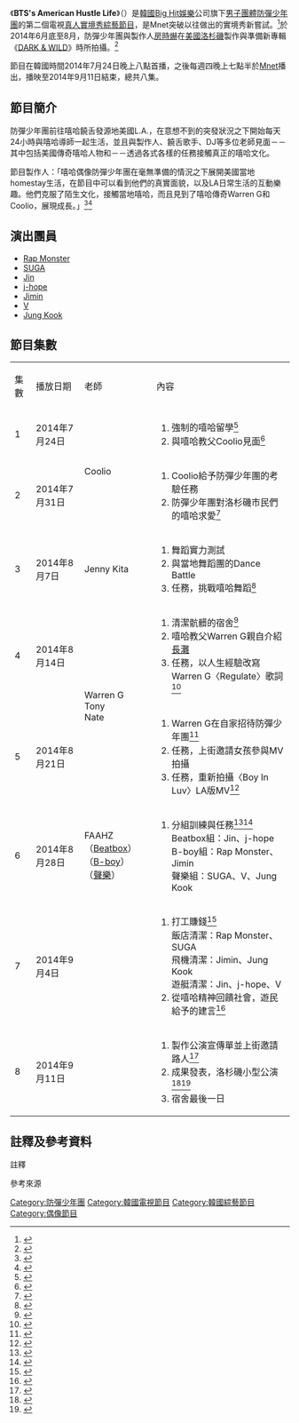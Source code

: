 {{Infobox television
| show_name            = American Hustle Life
| original_name        = {{lang|kor|방탄소년단의 아메리칸 허슬 라이프}}
| image                = [[File:BTS's_American_Hustle_Life_Logo.jpg|280px]]
| caption              = 
| show_name_2          =
| genre                = [[綜藝節目|綜藝節目]]、[[真人實境秀|真人實境秀]]
| format               = 
| creator              = [[Mnet|Mnet]]
| developer            =
| writer               =
| director             = 
| creative_director    =
| presenter            = [[防彈少年團|防彈少年團]]
| voices               =
| narrated             =
| usic_composer =
| opentheme            =
| endtheme             =
| composer             =
| country              = {{KOR}}
| language             = [[韓語|韓語]]、[[英語|英語]]
| num_seasons          = 
| num_episodes         = 8集
| list_episodes        =
| executive_producer   = 
| producer             =
| editor               =
| location             = {{USA}}[[洛杉磯|洛杉磯]]<br/>{{KOR}}[[首爾|首爾]]
| cinematography       = 
| camera               = 多機位拍攝
| runtime              = 60分鐘{{NoteTag|第一集因為前一個節目是Mnet十週年特別節目，所以只播出三十分鐘。}}
| company              = Mnet
| distributor          = 
| channel              = {{韓國}} Mnet
| picture_format       = [[1080i|1080i]] ([[HDTV|HDTV]])
| audio_format         = [[立體聲|立體聲]]
| first_aired          = {{start date|2014|7|24}}
| last_aired           = {{end date|2014|9|11}}
| status               = 
| preceded_by          = 
| followed_by          = 
| related              = 
| website              = http://www.mnet.com/tv/program/1213
| website_title        = 아메리칸 허슬 라이프
| production_website   =
| 台灣名稱 = （KMTV韓國娛樂台）防彈少年團 美國行
}}

《'''BTS's American Hustle Life'''》（{{lang-ko|'''방탄소년단의 아메리칸 허슬 라이프'''}}）是[[韓國|韓國]][[Big_Hit娛樂|Big Hit娛樂]]公司旗下[[男子團體|男子團體]][[防彈少年團|防彈少年團]]的第二個電視[[真人實境秀|真人實境秀]][[綜藝節目|綜藝節目]]，是Mnet突破以往做出的實境秀新嘗試。<ref name=osen1>{{cite web | title=방탄소년단, 엠넷 '아메리칸 허슬 라이프' 확정…24일 첫방 | work=OSEN | date=2014-07-15 | url=http://entertain.naver.com/read?oid=109&aid=0002829622 | language=ko | accessdate=2017-05-01 | archive-date=2018-10-15 | archive-url=https://web.archive.org/web/20181015042014/https://entertain.naver.com/read?oid=109&aid=0002829622 | dead-url=no }}</ref>於2014年6月底至8月，防彈少年團與製作人[[房時爀|房時爀]]在[[美國|美國]][[洛杉磯|洛杉磯]]製作與準備新專輯《[[DARK_&_WILD|DARK & WILD]]》時所拍攝。<ref>{{cite web | title=[단독]방탄소년단, 이름 건 리얼리티 출격..美서 컴백 병행 | work=starnews | date=2014-07-11 | url=http://entertain.naver.com/read?oid=108&aid=0002318254 | language=ko | accessdate=2017-05-01 | archive-date=2018-10-15 | archive-url=https://web.archive.org/web/20181015042115/https://entertain.naver.com/read?oid=108&aid=0002318254 | dead-url=no }}</ref>

節目在韓國時間2014年7月24日晚上八點首播{{r|tenasia1}}，之後每週四晚上七點半於[[Mnet|Mnet]]播出，播映至2014年9月11日結束，總共八集。

== 節目簡介 ==

防彈少年團前往嘻哈饒舌發源地美國L.A.，在意想不到的突發狀況之下開始每天24小時與嘻哈導師一起生活，並且與製作人、饒舌歌手、DJ等多位老師見面－－其中包括美國傳奇嘻哈人物{{link-en|Warren G}}和{{link-en|Coolio}}－－透過各式各樣的任務接觸真正的嘻哈文化。

節目製作人：「嘻哈偶像防彈少年團在毫無準備的情況之下展開美國當地homestay生活，在節目中可以看到他們的真實面貌，以及LA日常生活的互動樂趣。他們克服了陌生文化，接觸當地嘻哈，而且見到了嘻哈傳奇Warren G和Coolio，展現成長。」<ref>{{cite web | title=방탄소년단, '허슬 라이프'로 美 힙합씬과 '동고동락' | work=heraldpop | date=2014-07-15 | url=http://entertain.naver.com/read?oid=112&aid=0002603453 | language=ko | accessdate=2017-05-01 | archive-date=2019-02-15 | archive-url=https://web.archive.org/web/20190215153135/https://entertain.naver.com/read?oid=112&aid=0002603453 | dead-url=no }}</ref><ref name=tenasia1>{{cite web | title=방탄소년단 리얼 힙합 체험기 '아메리칸 허슬 라이프', 드디어 방송! | work=tenasia | date=2014-07-24 | url=http://entertain.naver.com/read?oid=312&aid=0000039014 | language=ko | accessdate=2017-05-01 | archive-date=2019-02-15 | archive-url=https://web.archive.org/web/20190215153134/http://entertain.naver.com/read?oid=312&aid=0000039014 | dead-url=no }}</ref>

== 演出團員 ==
* [[金南俊|Rap Monster]]
* [[閔玧其|SUGA]]
* [[金碩珍|Jin]]
* [[鄭號錫|j-hope]]
* [[朴智旻|Jimin]]
* [[金泰亨_(1995年)|V]]
* [[田柾國|Jung Kook]]

== 節目集數 ==
{| class="wikitable"
|-style="background:silver; font-weight:bold; text-align:center;"
| 集數 || 播放日期 || 老師 || 內容
|-
| 1 || 2014年7月24日 || rowspan="2"|Coolio
|
# 強制的嘻哈留學<ref>{{cite web | title=방탄소년단의 아메리칸 허슬라이프 1회 | work=mnet | date=2014-07-24 | url=http://www.mnet.com/tv/vod/162769 | language=ko | access-date=2017-05-01 | archive-url=https://web.archive.org/web/20170511085748/http://www.mnet.com/tv/vod/162769 | archive-date=2017-05-11 | dead-url=yes }}</ref>
# 與嘻哈教父Coolio見面<ref>{{cite web | title=防彈少年團與美國HIPHOP傳說Coolio見面 笑料不斷 | work=OSEN | date=2014-07-25 | url=http://m.star.naver.com/bts/news/end?id=3208988 | language=zh-tw | accessdate=2017-05-01 | archive-date=2019-02-15 | archive-url=https://web.archive.org/web/20190215153135/https://m.star.naver.com/bts/news/end?id=3208988 | dead-url=no }}</ref>
|-
| 2 || 2014年7月31日
|
# Coolio給予防彈少年團的考驗任務
# 防彈少年團對洛杉磯市民們的嘻哈求愛<ref>{{cite web | title=방탄소년단의 아메리칸 허슬라이프 2회 | work=mnet | date=2014-07-31 | url=http://www.mnet.com/tv/vod/162979 | language=ko | access-date=2017-05-01 | archive-url=https://web.archive.org/web/20170514153050/http://www.mnet.com/tv/vod/162979 | archive-date=2017-05-14 | dead-url=yes }}</ref>
|-
| 3 || 2014年8月7日 || Jenny Kita
|
# 舞蹈實力測試
# 與當地舞蹈團的Dance Battle
# 任務，挑戰嘻哈舞蹈<ref>{{cite web | title=방탄소년단의 아메리칸 허슬라이프 3회 | work=mnet | date=2014-08-07 | url=http://www.mnet.com/tv/vod/163229 | language=ko | access-date=2017-05-01 | archive-url=https://web.archive.org/web/20170511122047/http://www.mnet.com/tv/vod/163229 | archive-date=2017-05-11 | dead-url=yes }}</ref>
|-
| 4 || 2014年8月14日 || rowspan="2"|Warren G<br/>Tony<br/>Nate
|
# 清潔骯髒的宿舍<ref>{{cite web | title=방탄소년단의 아메리칸 허슬라이프 4회 | work=mnet | date=2014-08-14 | url=http://www.mnet.com/tv/vod/163418 | language=ko | access-date=2017-05-01 | archive-url=https://web.archive.org/web/20170514150450/http://www.mnet.com/tv/vod/163418 | archive-date=2017-05-14 | dead-url=yes }}</ref>
# 嘻哈教父Warren G親自介紹[[長灘_(加利福尼亞州)|長灘]]
# 任務，以人生經驗改寫Warren G〈Regulate〉歌詞<ref>{{cite web | title=美國知名HIPHOP音樂人Warren G約定會與防彈少年團合作 | work=OSEN | date=2014-08-14 | url=http://m.star.naver.com/bts/news/end?id=3316141 | language=zh-tw | accessdate=2017-05-01 | archive-date=2019-02-15 | archive-url=https://web.archive.org/web/20190215153135/https://m.star.naver.com/bts/news/end?id=3316141 | dead-url=no }}</ref>
|-
| 5 || 2014年8月21日
|
# Warren G在自家招待防彈少年團<ref>{{cite web | title=방탄소년단의 아메리칸 허슬라이프 5회 | work=mnet | date=2014-08-21 | url=http://www.mnet.com/tv/vod/163722 | language=ko | access-date=2017-05-01 | archive-url=https://web.archive.org/web/20170514153056/http://www.mnet.com/tv/vod/163722 | archive-date=2017-05-14 | dead-url=yes }}</ref>
# 任務，上街邀請女孩參與MV拍攝
# 任務，重新拍攝〈Boy In Luv〉LA版MV<ref>{{cite web | title=美HIPHOP大師Warren G指導 防彈少年團《Boy In Luv》新版MV誕生 | work=OSEN | date=2014-08-21 | url=http://m.star.naver.com/bts/news/end?id=3354009 | language=zh-tw | accessdate=2017-05-01 | archive-date=2018-04-01 | archive-url=https://web.archive.org/web/20180401004229/http://m.star.naver.com/bts/news/end?id=3354009 | dead-url=no }}</ref>
|-
| 6 || 2014年8月28日 || FAAHZ（[[節奏口技|Beatbox]]）<br/>{{link-en|Joe "Jolee" Lee|Quest Crew}}（[[B-boy|B-boy]]）<br/>{{link-en|Iris Stevenson|Sister Act 2: Back in the Habit}}（[[聲樂|聲樂]]）
|
# 分組訓練與任務<ref>{{cite web | title=방탄소년단의 아메리칸 허슬라이프 6회 | work=mnet | date=2014-08-28 | url=http://www.mnet.com/tv/vod/163884 | language=ko | access-date=2017-05-01 | archive-url=https://web.archive.org/web/20170514153153/http://www.mnet.com/tv/vod/163884 | archive-date=2017-05-14 | dead-url=yes }}</ref><ref>{{cite web | title=영화 ‘시스터 액트2’ 실제 주인공 스티븐슨…방탄소년단 직접 지도 | work=tvreport | date=2014-08-28 | url=http://entertain.naver.com/read?oid=213&aid=0000537140 | language=ko | accessdate=2017-05-01 | archive-date=2018-02-05 | archive-url=https://web.archive.org/web/20180205184459/http://entertain.naver.com/read?oid=213&aid=0000537140 | dead-url=no }}</ref><br/>Beatbox組：Jin、j-hope<br/>B-boy組：Rap Monster、Jimin<br/>聲樂組：SUGA、V、Jung Kook
|-
| 7 || 2014年9月4日 || 
|
# 打工賺錢<ref>{{cite web | title=방탄소년단의 아메리칸 허슬라이프 7회 | work=mnet | date=2014-09-04 | url=http://www.mnet.com/tv/vod/164084 | language=ko | access-date=2017-05-01 | archive-url=https://web.archive.org/web/20170514145258/http://www.mnet.com/tv/vod/164084 | archive-date=2017-05-14 | dead-url=yes }}</ref><br/>飯店清潔：Rap Monster、SUGA<br/>飛機清潔：Jimin、Jung Kook<br/>遊艇清潔：Jin、j-hope、V
# 從嘻哈精神回饋社會，遊民給予的建言<ref>{{cite web | title=방탄소년단, LA 빈민가 노숙자들과 함께한 사연은? | work=tenasia | date=2014-09-04 | url=http://entertain.naver.com/read?oid=312&aid=0000044149 | language=ko | accessdate=2017-05-01 | archive-date=2019-02-15 | archive-url=https://web.archive.org/web/20190215153135/https://entertain.naver.com/read?oid=312&aid=0000044149 | dead-url=no }}</ref>
|-
| 8 || 2014年9月11日 ||
|
# 製作公演宣傳單並上街邀請路人<ref>{{cite web | title=방탄소년단의 아메리칸 허슬라이프 8회 | work=mnet | date=2014-09-11 | url=http://www.mnet.com/tv/vod/164235 | language=ko | access-date=2017-05-01 | archive-url=https://web.archive.org/web/20170514151629/http://www.mnet.com/tv/vod/164235 | archive-date=2017-05-14 | dead-url=yes }}</ref>
# 成果發表，洛杉磯小型公演<ref>{{cite web | title=방탄소년단, ‘아메리칸 허슬라이프’ 최종회서 LA 공연 무대 공개 | work=fnnews | date=2014-09-11 | url=http://entertain.naver.com/read?oid=014&aid=0003246631 | language=ko | accessdate=2017-05-01 | archive-date=2019-02-15 | archive-url=https://web.archive.org/web/20190215153135/https://entertain.naver.com/read?oid=014&aid=0003246631 | dead-url=no }}</ref><ref>{{cite web | title=‘방탄소년단의 아허라’, 엄마미소가 절로…좌충우돌 일곱 소년의 성장기 | work=MBN | date=2014-09-12 | url=http://entertain.naver.com/read?oid=057&aid=0000452315 | language=ko | accessdate=2017-05-01 | archive-date=2019-02-15 | archive-url=https://web.archive.org/web/20190215153136/https://entertain.naver.com/read?oid=057&aid=0000452315 | dead-url=no }}</ref>
# 宿舍最後一日
|}

== 註釋及參考資料 ==
;註釋
{{NoteFoot}}
;參考來源
{{reflist}}


{{防彈少年團}}
[[Category:防彈少年團|Category:防彈少年團]]
[[Category:韓國電視節目|Category:韓國電視節目]]
[[Category:韓國綜藝節目|Category:韓國綜藝節目]]
[[Category:偶像節目|Category:偶像節目]]